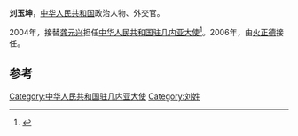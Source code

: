 '''刘玉坤'''，[[中华人民共和国|中华人民共和国]]政治人物、外交官。

2004年，接替[[龚元兴|龚元兴]]担任[[中国驻几内亚大使列表|中华人民共和国驻几内亚大使]]<ref>{{cite web|author=中华人民共和国外交部|title=中国驻几内亚历任大使|url=http://www.mfa.gov.cn/chn/pds/ziliao/wjrw/2167/2170/t9190.htm|publisher=中华人民共和国外交部|accessdate=2012-03-03}}</ref>。2006年，由[[火正德|火正德]]接任。

== 参考 ==
{{reflist}}
{{start box}}
{{s-dip}}
{{succession box|[[龚元兴|龚元兴]]|[[火正德|火正德]]|[[中国驻几内亚大使列表|中华人民共和国驻几内亚大使]]|2004年2月-2006年9月}}
{{end box}}
{{中国政治人物小作品}}

[[Category:中华人民共和国驻几内亚大使|Category:中华人民共和国驻几内亚大使]]
[[Category:刘姓|Category:刘姓]]